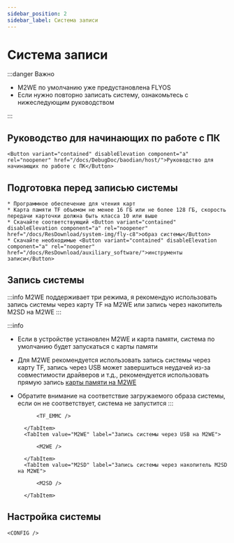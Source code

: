 ```yaml
---
sidebar_position: 2
sidebar_label: Система записи
---
```







# Система записи

:::danger Важно

* M2WE по умолчанию уже предустановлена FLYOS
* Если нужно повторно записать систему, ознакомьтесь с нижеследующим руководством

:::


## Руководство для начинающих по работе с ПК

    <Button variant="contained" disableElevation component="a" rel="noopener" href="/docs/DebugDoc/baodian/host/">Руководство для начинающих по работе с ПК</Button>

## Подготовка перед записью системы

    * Программное обеспечение для чтения карт
    * Карта памяти TF объемом не менее 16 ГБ или не более 128 ГБ, скорость передачи карточки должна быть класса 10 или выше
    * Скачайте соответствующий <Button variant="contained" disableElevation component="a" rel="noopener" href="/docs/ResDownload/system-img/fly-c8">образ системы</Button>
    * Скачайте необходимые <Button variant="contained" disableElevation component="a" rel="noopener" href="/docs/ResDownload/auxiliary_software/">инструменты записи</Button>

## Запись системы

:::info
M2WE поддерживает три режима, я рекомендую использовать запись системы через карту TF на M2WE или запись через накопитель M2SD на M2WE
:::

:::info
* Если в устройстве установлен M2WE и карта памяти, система по умолчанию будет запускаться с карты памяти
* Для M2WE рекомендуется использовать запись системы через карту TF, запись через USB может завершиться неудачей из-за совместимости драйверов и т.д., рекомендуется использовать прямую запись [карты памяти на M2WE](https://mellow-next.klipper.cn/docs/ProductDoc/SBC/fly-pi-v2/fly-os)
* Обратите внимание на соответствие загружаемого образа системы, если он не соответствует, система не запустится
:::

    <Tabs>
        <TabItem value="TF_M2WE" label="Запись системы через карту TF на M2WE">
            
            <TF_EMMC />

        </TabItem>
        <TabItem value="M2WE" label="Запись системы через USB на M2WE">
            
            <M2WE />

        </TabItem>
        <TabItem value="M2SD" label="Запись системы через накопитель M2SD на M2WE">
            
            <M2SD />

        </TabItem>
    </Tabs>


## Настройка системы

    <CONFIG />

